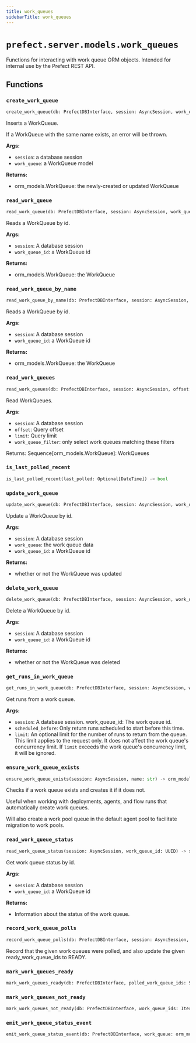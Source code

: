 ```yaml
---
title: work_queues
sidebarTitle: work_queues
---
```


# `prefect.server.models.work_queues`



Functions for interacting with work queue ORM objects.
Intended for internal use by the Prefect REST API.


## Functions

### `create_work_queue` <sup><a href="https://github.com/PrefectHQ/prefect/blob/main/src/prefect/server/models/work_queues.py#L43" target="_blank"><Icon icon="github" style="width: 14px; height: 14px;" /></a></sup>

```python
create_work_queue(db: PrefectDBInterface, session: AsyncSession, work_queue: Union[schemas.core.WorkQueue, schemas.actions.WorkQueueCreate]) -> orm_models.WorkQueue
```


Inserts a WorkQueue.

If a WorkQueue with the same name exists, an error will be thrown.

**Args:**
- `session`: a database session
- `work_queue`: a WorkQueue model

**Returns:**
- orm_models.WorkQueue: the newly-created or updated WorkQueue


### `read_work_queue` <sup><a href="https://github.com/PrefectHQ/prefect/blob/main/src/prefect/server/models/work_queues.py#L129" target="_blank"><Icon icon="github" style="width: 14px; height: 14px;" /></a></sup>

```python
read_work_queue(db: PrefectDBInterface, session: AsyncSession, work_queue_id: Union[UUID, PrefectUUID]) -> Optional[orm_models.WorkQueue]
```


Reads a WorkQueue by id.

**Args:**
- `session`: A database session
- `work_queue_id`: a WorkQueue id

**Returns:**
- orm_models.WorkQueue: the WorkQueue


### `read_work_queue_by_name` <sup><a href="https://github.com/PrefectHQ/prefect/blob/main/src/prefect/server/models/work_queues.py#L149" target="_blank"><Icon icon="github" style="width: 14px; height: 14px;" /></a></sup>

```python
read_work_queue_by_name(db: PrefectDBInterface, session: AsyncSession, name: str) -> Optional[orm_models.WorkQueue]
```


Reads a WorkQueue by id.

**Args:**
- `session`: A database session
- `work_queue_id`: a WorkQueue id

**Returns:**
- orm_models.WorkQueue: the WorkQueue


### `read_work_queues` <sup><a href="https://github.com/PrefectHQ/prefect/blob/main/src/prefect/server/models/work_queues.py#L177" target="_blank"><Icon icon="github" style="width: 14px; height: 14px;" /></a></sup>

```python
read_work_queues(db: PrefectDBInterface, session: AsyncSession, offset: Optional[int] = None, limit: Optional[int] = None, work_queue_filter: Optional[schemas.filters.WorkQueueFilter] = None) -> Sequence[orm_models.WorkQueue]
```


Read WorkQueues.

**Args:**
- `session`: A database session
- `offset`: Query offset
- `limit`: Query limit
- `work_queue_filter`: only select work queues matching these filters

Returns:
    Sequence[orm_models.WorkQueue]: WorkQueues


### `is_last_polled_recent` <sup><a href="https://github.com/PrefectHQ/prefect/blob/main/src/prefect/server/models/work_queues.py#L209" target="_blank"><Icon icon="github" style="width: 14px; height: 14px;" /></a></sup>

```python
is_last_polled_recent(last_polled: Optional[DateTime]) -> bool
```

### `update_work_queue` <sup><a href="https://github.com/PrefectHQ/prefect/blob/main/src/prefect/server/models/work_queues.py#L216" target="_blank"><Icon icon="github" style="width: 14px; height: 14px;" /></a></sup>

```python
update_work_queue(db: PrefectDBInterface, session: AsyncSession, work_queue_id: UUID, work_queue: schemas.actions.WorkQueueUpdate, emit_status_change: Optional[Callable[[orm_models.WorkQueue], Awaitable[None]]] = None) -> bool
```


Update a WorkQueue by id.

**Args:**
- `session`: A database session
- `work_queue`: the work queue data
- `work_queue_id`: a WorkQueue id

**Returns:**
- whether or not the WorkQueue was updated


### `delete_work_queue` <sup><a href="https://github.com/PrefectHQ/prefect/blob/main/src/prefect/server/models/work_queues.py#L288" target="_blank"><Icon icon="github" style="width: 14px; height: 14px;" /></a></sup>

```python
delete_work_queue(db: PrefectDBInterface, session: AsyncSession, work_queue_id: UUID) -> bool
```


Delete a WorkQueue by id.

**Args:**
- `session`: A database session
- `work_queue_id`: a WorkQueue id

**Returns:**
- whether or not the WorkQueue was deleted


### `get_runs_in_work_queue` <sup><a href="https://github.com/PrefectHQ/prefect/blob/main/src/prefect/server/models/work_queues.py#L309" target="_blank"><Icon icon="github" style="width: 14px; height: 14px;" /></a></sup>

```python
get_runs_in_work_queue(db: PrefectDBInterface, session: AsyncSession, work_queue_id: UUID, limit: Optional[int] = None, scheduled_before: Optional[datetime.datetime] = None) -> Tuple[orm_models.WorkQueue, Sequence[orm_models.FlowRun]]
```


Get runs from a work queue.

**Args:**
- `session`: A database session. work_queue_id\: The work queue id.
- `scheduled_before`: Only return runs scheduled to start before this time.
- `limit`: An optional limit for the number of runs to return from the
queue. This limit applies to the request only. It does not affect
the work queue's concurrency limit. If `limit` exceeds the work
queue's concurrency limit, it will be ignored.


### `ensure_work_queue_exists` <sup><a href="https://github.com/PrefectHQ/prefect/blob/main/src/prefect/server/models/work_queues.py#L424" target="_blank"><Icon icon="github" style="width: 14px; height: 14px;" /></a></sup>

```python
ensure_work_queue_exists(session: AsyncSession, name: str) -> orm_models.WorkQueue
```


Checks if a work queue exists and creates it if it does not.

Useful when working with deployments, agents, and flow runs that automatically create work queues.

Will also create a work pool queue in the default agent pool to facilitate migration to work pools.


### `read_work_queue_status` <sup><a href="https://github.com/PrefectHQ/prefect/blob/main/src/prefect/server/models/work_queues.py#L464" target="_blank"><Icon icon="github" style="width: 14px; height: 14px;" /></a></sup>

```python
read_work_queue_status(session: AsyncSession, work_queue_id: UUID) -> schemas.core.WorkQueueStatusDetail
```


Get work queue status by id.

**Args:**
- `session`: A database session
- `work_queue_id`: a WorkQueue id

**Returns:**
- Information about the status of the work queue.


### `record_work_queue_polls` <sup><a href="https://github.com/PrefectHQ/prefect/blob/main/src/prefect/server/models/work_queues.py#L511" target="_blank"><Icon icon="github" style="width: 14px; height: 14px;" /></a></sup>

```python
record_work_queue_polls(db: PrefectDBInterface, session: AsyncSession, polled_work_queue_ids: Sequence[UUID], ready_work_queue_ids: Sequence[UUID]) -> None
```


Record that the given work queues were polled, and also update the given
ready_work_queue_ids to READY.


### `mark_work_queues_ready` <sup><a href="https://github.com/PrefectHQ/prefect/blob/main/src/prefect/server/models/work_queues.py#L536" target="_blank"><Icon icon="github" style="width: 14px; height: 14px;" /></a></sup>

```python
mark_work_queues_ready(db: PrefectDBInterface, polled_work_queue_ids: Sequence[UUID], ready_work_queue_ids: Sequence[UUID]) -> None
```

### `mark_work_queues_not_ready` <sup><a href="https://github.com/PrefectHQ/prefect/blob/main/src/prefect/server/models/work_queues.py#L574" target="_blank"><Icon icon="github" style="width: 14px; height: 14px;" /></a></sup>

```python
mark_work_queues_not_ready(db: PrefectDBInterface, work_queue_ids: Iterable[UUID]) -> None
```

### `emit_work_queue_status_event` <sup><a href="https://github.com/PrefectHQ/prefect/blob/main/src/prefect/server/models/work_queues.py#L612" target="_blank"><Icon icon="github" style="width: 14px; height: 14px;" /></a></sup>

```python
emit_work_queue_status_event(db: PrefectDBInterface, work_queue: orm_models.WorkQueue) -> None
```
